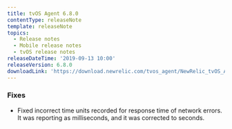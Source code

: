 ```yaml
---
title: tvOS Agent 6.8.0
contentType: releaseNote
template: releaseNote
topics:
  - Release notes
  - Mobile release notes
  - tvOS release notes
releaseDateTime: '2019-09-13 10:00'
releaseVersion: 6.8.0
downloadLink: 'https://download.newrelic.com/tvos_agent/NewRelic_tvOS_Agent_6.8.0.zip'
---
```


### Fixes

* Fixed incorrect time units recorded for response time of network errors. It was reporting as milliseconds, and it was corrected to seconds.

